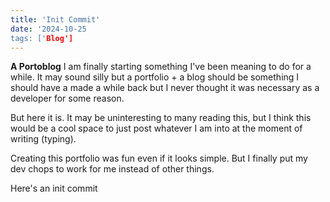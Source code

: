 ```yaml
---
title: 'Init Commit'
date: '2024-10-25
tags: ['Blog']
---
```



**A Portoblog**
I am finally starting something I've been meaning to do for a while. It may sound silly but a portfolio + a blog should be something I should have a made a while back but I never thought it was necessary as a developer for some reason.

But here it is. It may be uninteresting to many reading this, but I think this would be a cool space to just post whatever I am into at the moment of writing (typing).

Creating this portfolio was fun even if it looks simple. But I finally put my dev chops to work for me instead of other things.

Here's an init commit
